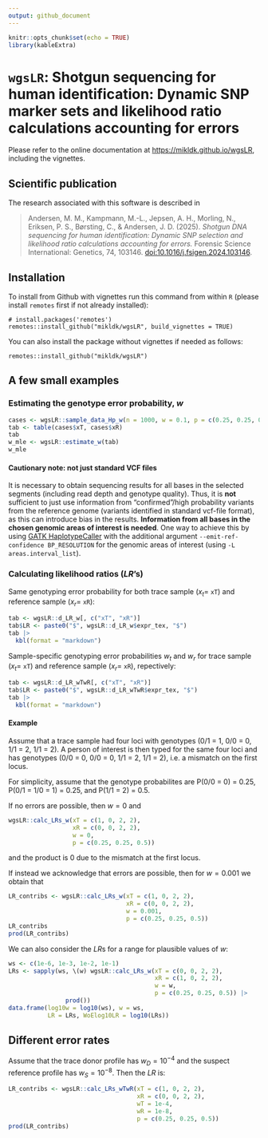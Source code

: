 ```yaml
---
output: github_document
---
```


```r
knitr::opts_chunk$set(echo = TRUE)
library(kableExtra)
```

# `wgsLR`: Shotgun sequencing for human identification: Dynamic SNP marker sets and likelihood ratio calculations accounting for errors

Please refer to the online documentation at <https://mikldk.github.io/wgsLR>, including the vignettes.

## Scientific publication

The research associated with this software is described in 

> Andersen, M. M., Kampmann, M.-L., Jepsen, A. H., Morling, N., Eriksen, P. S., Børsting, C., & Andersen, J. D. (2025). 
> *Shotgun DNA sequencing for human identification: Dynamic SNP selection and likelihood ratio calculations accounting for errors.* 
> Forensic Science International: Genetics, 74, 103146. [doi:10.1016/j.fsigen.2024.103146](https://doi.org/10.1016/j.fsigen.2024.103146).


## Installation

To install from Github with vignettes run this command from 
within `R` (please install `remotes` first if not already installed):

```
# install.packages('remotes')
remotes::install_github("mikldk/wgsLR", build_vignettes = TRUE)
```

You can also install the package without vignettes if needed as follows:

```
remotes::install_github("mikldk/wgsLR")
```


## A few small examples

### Estimating the genotype error probability, $w$

```r
cases <- wgsLR::sample_data_Hp_w(n = 1000, w = 0.1, p = c(0.25, 0.25, 0.5))
tab <- table(cases$xT, cases$xR)
tab
w_mle <- wgsLR::estimate_w(tab)
w_mle
```


#### Cautionary note: not just standard VCF files

It is necessary to obtain sequencing results for all bases in the
selected segments (including read depth and genotype quality). 
Thus, it is **not** sufficient to just use information from
"confirmed"/high probability variants from the reference genome (variants identified in standard vcf-file format), as this can introduce bias in the results. 
**Information from all bases in the chosen genomic areas of interest is needed**. 
One way to achieve this by using [GATK HaplotypeCaller](https://gatk.broadinstitute.org/hc/en-us/articles/9570334998171-HaplotypeCaller) 
with the additional argument `--emit-ref-confidence BP_RESOLUTION` for the 
genomic areas of interest (using `-L areas.interval_list`).



### Calculating likelihood ratios ($LR$'s)

Same genotyping error probability for both trace sample ($x_t =$ `xT`) and reference sample ($x_r =$ `xR`):

```r
tab <- wgsLR::d_LR_w[, c("xT", "xR")]
tab$LR <- paste0("$", wgsLR::d_LR_w$expr_tex, "$")
tab |> 
  kbl(format = "markdown")
```

Sample-specific genotyping error probabilities $w_t$ and $w_r$ for trace sample ($x_t =$ `xT`) and reference sample ($x_r =$ `xR`), repectively:

```r
tab <- wgsLR::d_LR_wTwR[, c("xT", "xR")]
tab$LR <- paste0("$", wgsLR::d_LR_wTwR$expr_tex, "$")
tab |> 
  kbl(format = "markdown")
```

#### Example

Assume that a trace sample had four loci with genotypes (0/1 = 1, 0/0 = 0, 1/1 = 2, 1/1 = 2).
A person of interest is then typed for the same four loci and 
has genotypes (0/0 = 0, 0/0 = 0, 1/1 = 2, 1/1 = 2), i.e. a mismatch on the first locus.

For simplicity, assume that the genotype probabilites are 
P(0/0 = 0) = 0.25, 
P(0/1 = 1/0 = 1) = 0.25, and 
P(1/1 = 2) = 0.5.

If no errors are possible, then $w=0$ and

```r
wgsLR::calc_LRs_w(xT = c(1, 0, 2, 2),
                  xR = c(0, 0, 2, 2), 
                  w = 0, 
                  p = c(0.25, 0.25, 0.5))
```

and the product is 0 due to the mismatch at the first locus.

If instead we acknowledge that errors are possible, then for $w = 0.001$ we obtain that

```r
LR_contribs <- wgsLR::calc_LRs_w(xT = c(1, 0, 2, 2), 
                                 xR = c(0, 0, 2, 2), 
                                 w = 0.001, 
                                 p = c(0.25, 0.25, 0.5))
LR_contribs
prod(LR_contribs)
```

We can also consider the $LR$s for a range for plausible values of $w$:

```r
ws <- c(1e-6, 1e-3, 1e-2, 1e-1)
LRs <- sapply(ws, \(w) wgsLR::calc_LRs_w(xT = c(0, 0, 2, 2), 
                                         xR = c(1, 0, 2, 2), 
                                         w = w, 
                                         p = c(0.25, 0.25, 0.5)) |> 
                prod())
data.frame(log10w = log10(ws), w = ws, 
           LR = LRs, WoElog10LR = log10(LRs))
```


## Different error rates

Assume that the trace donor profile has $w_D = 10^{-4}$ and 
the suspect reference profile has $w_S = 10^{-8}$. Then 
the $LR$ is:

```r
LR_contribs <- wgsLR::calc_LRs_wTwR(xT = c(1, 0, 2, 2), 
                                    xR = c(0, 0, 2, 2), 
                                    wT = 1e-4, 
                                    wR = 1e-8,
                                    p = c(0.25, 0.25, 0.5))
prod(LR_contribs)
```
